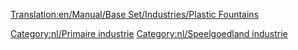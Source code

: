 [[Translation:en/Manual/Base Set/Industries/Plastic Fountains]]

{{nl/Industrieën|image=en/PlasticFountains.png
|name=Plasticfonteinen
|climates=[[nl/Manual/Klimaat#Speelgoedland|Speelgoedland]]
|accepts=Niets
|produces=[[nl/Manual/Base Set/Cargos/Plastic|Plastic]]
|notes=Niet aanwezig in andere [[nl/Manual/Klimaat|klimaten]].
}}

{{nl/Navbox Industrieën}}
[[Category:nl/Primaire industrie]]
[[Category:nl/Speelgoedland industrie]]